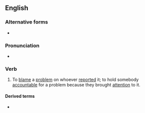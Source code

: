 ==English==
{{wikipedia|shooting the messenger}}

===Alternative forms===
* {{l|en|kill the messenger}}

===Pronunciation===
* {{audio|en|En-au-shoot the messenger.ogg|Audio (AU)}}

===Verb===
{{en-verb|shoots the messenger|shooting the messenger|shot the messenger}}

# {{lb|en|idiomatic}} To [[blame]] a [[problem]] on whoever [[report]]ed it; to hold somebody [[accountable]] for a problem because they brought [[attention]] to it.
#: {{ux|en|I know you won't like this news, but please [[don't shoot the messenger|don't '''shoot the messenger''']].}}

====Derived terms====
* {{l|en|don't shoot the messenger}}